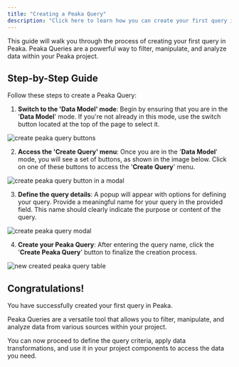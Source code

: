 ```yaml
---
title: "Creating a Peaka Query"
description: "Click here to learn how you can create your first query in Peaka"
---
```


This guide will walk you through the process of creating your first query in Peaka. Peaka Queries are a powerful way to filter, manipulate, and analyze data within your Peaka project.

## Step-by-Step Guide

Follow these steps to create a Peaka Query:

1. **Switch to the 'Data Model' mode**: Begin by ensuring that you are in the '**Data Model**' mode. If you're not already in this mode, use the switch button located at the top of the page to select it.

<img
  src="https://cdn.peaka.com/connecting-your-data/create-query-1.png"
  alt="create peaka query buttons"
/>

2. **Access the 'Create Query' menu**: Once you are in the '**Data Model**' mode, you will see a set of buttons, as shown in the image below. Click on one of these buttons to access the '**Create Query**' menu.

<img
  src="https://cdn.peaka.com/connecting-your-data/create-query-2.png"
  alt="create peaka query button in a modal"
/>

3. **Define the query details**: A popup will appear with options for defining your query. Provide a meaningful name for your query in the provided field. This name should clearly indicate the purpose or content of the query.

<img
  src="https://cdn.peaka.com/connecting-your-data/create-query-3.png"
  alt="create peaka query modal"
/>

4. **Create your Peaka Query**: After entering the query name, click the '**Create Peaka Query**' button to finalize the creation process.

<img
  src="https://cdn.peaka.com/connecting-your-data/create-query-3.png"
  alt="new created peaka query table"
/>

## Congratulations!

You have successfully created your first query in Peaka.

Peaka Queries are a versatile tool that allows you to filter, manipulate, and analyze data from various sources within your project.

You can now proceed to define the query criteria, apply data transformations, and use it in your project components to access the data you need.
